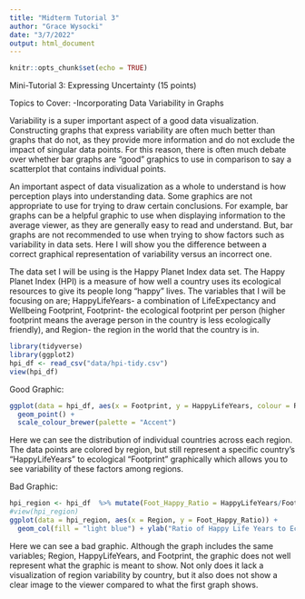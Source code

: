 ```yaml
---
title: "Midterm Tutorial 3"
author: "Grace Wysocki"
date: "3/7/2022"
output: html_document
---
```


```r
knitr::opts_chunk$set(echo = TRUE)
```

Mini-Tutorial 3: Expressing Uncertainty (15 points)

Topics to Cover:
-Incorporating Data Variability in Graphs

Variability is a super important aspect of a good data visualization. Constructing graphs that express variability are often much better than graphs that do not, as they provide more information and do not exclude the impact of singular data points. For this reason, there is often much debate over whether bar graphs are "good" graphics to use in comparison to say a scatterplot that contains individual points. 

An important aspect of data visualization as a whole to understand is how perception plays into understanding data. Some graphics are not appropriate to use for trying to draw certain conclusions. For example, bar graphs can be a helpful graphic to use when displaying information to the average viewer, as they are generally easy to read and understand. But, bar graphs are not recommended to use when trying to show factors such as variability in data sets. Here I will show you the difference between a correct graphical representation of variability versus an incorrect one.

The data set I will be using is the Happy Planet Index data set. The Happy Planet Index (HPI) is a measure of how well a country uses its ecological resources to give its people long “happy” lives. The variables that I will be focusing on are; HappyLifeYears- a combination of LifeExpectancy and Wellbeing
Footprint, Footprint- the ecological footprint per person (higher footprint means the average person in the country is less ecologically friendly), and Region- the region in the world that the country is in.

```r
library(tidyverse)
library(ggplot2)
hpi_df <- read_csv("data/hpi-tidy.csv")
view(hpi_df)
```

Good Graphic:
```r
ggplot(data = hpi_df, aes(x = Footprint, y = HappyLifeYears, colour = Region)) +
  geom_point() +
  scale_colour_brewer(palette = "Accent")
```
Here we can see the distribution of individual countries across each region. The data points are colored by region, but still represent a specific country's "HappyLifeYears" to ecological "Footprint" graphically which allows you to see variability of these factors among regions. 

Bad Graphic:
```r
hpi_region <- hpi_df  %>% mutate(Foot_Happy_Ratio = HappyLifeYears/Footprint) %>% group_by(Region, Foot_Happy_Ratio) 
#view(hpi_region)
ggplot(data = hpi_region, aes(x = Region, y = Foot_Happy_Ratio)) +
  geom_col(fill = "light blue") + ylab("Ratio of Happy Life Years to Ecological Footprint") + coord_flip() 
```
Here we can see a bad graphic. Although the graph includes the same variables; Region, HappyLifeYears, and Footprint, the graphic does not well represent what the graphic is meant to show. Not only does it lack a visualization of region variability by country, but it also does not show a clear image to the viewer compared to what the first graph shows.

